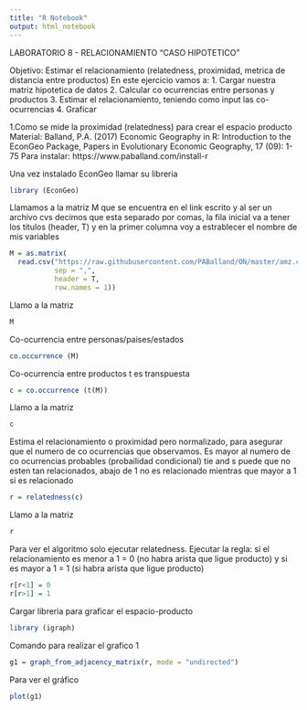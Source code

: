 ```yaml
---
title: "R Notebook"
output: html_notebook
---
```


LABORATORIO 8 - RELACIONAMIENTO "CASO HIPOTETICO" 

Objetivo: Estimar el relacionamiento (relatedness, proximidad, metrica de distancia entre productos)
En este ejercicio vamos a:
1. Cargar nuestra matriz hipotetica de datos
2. Calcular co ocurrencias entre personas y productos 
3. Estimar el relacionamiento, teniendo como input las co-ocurrencias
4. Graficar

1.Como se mide la proximidad (relatedness) para crear el espacio producto
Material: Balland, P.A. (2017) Economic Geography in R: Introduction to the EconGeo Package, Papers in Evolutionary Economic Geography, 17 (09): 1-75 
Para instalar: https://www.paballand.com/install-r

Una vez instalado EconGeo llamar su libreria
```r
library (EconGeo)
```

Llamamos a la matriz M que se encuentra en el link escrito y al ser un archivo cvs decimos que esta separado por comas, la fila inicial va a tener los titulos (header, T) y en la primer columna voy a estrablecer el nombre de mis variables
```r
M = as.matrix(
  read.csv("https://raw.githubusercontent.com/PABalland/ON/master/amz.csv" , 
           sep = ",", 
           header = T, 
           row.names = 1))
```

Llamo a la matriz
```r
M
```

Co-ocurrencia entre personas/paises/estados
```r
co.occurrence (M)
```

Co-ocurrencia entre productos t es transpuesta
```r
c = co.occurrence (t(M))
```

Llamo a la matriz
```r
c
```

Estima el relacionamiento o proximidad pero normalizado, para asegurar que el numero de co ocurrencias que observamos. Es mayor al numero de co ocurrencias probables (probailidad condicional) tie and s puede que no esten tan relacionados, abajo de 1 no es relacionado mientras que mayor a 1 si es relacionado
```r
r = relatedness(c)
```

Llamo a la matriz
```r
r
```

Para ver el algoritmo solo ejecutar relatedness. Ejecutar la regla: si el relacionamiento es menor a 1 = 0 (no habra arista que ligue producto) y si es mayor a 1 = 1 (si habra arista que ligue producto)
```r
r[r<1] = 0
r[r>1] = 1
```

Cargar libreria para graficar el espacio-producto
```r
library (igraph)
```

Comando para realizar el grafico 1
```r
g1 = graph_from_adjacency_matrix(r, mode = "undirected")
```

Para ver el gráfico
```r
plot(g1)
```
